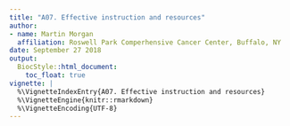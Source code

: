 ```yaml
---
title: "A07. Effective instruction and resources"
author:
- name: Martin Morgan
  affiliation: Roswell Park Comperhensive Cancer Center, Buffalo, NY
date: September 27 2018
output:
  BiocStyle::html_document:
    toc_float: true
vignette: |
  %\VignetteIndexEntry{A07. Effective instruction and resources}
  %\VignetteEngine{knitr::rmarkdown}
  %\VignetteEncoding{UTF-8}
---
```


